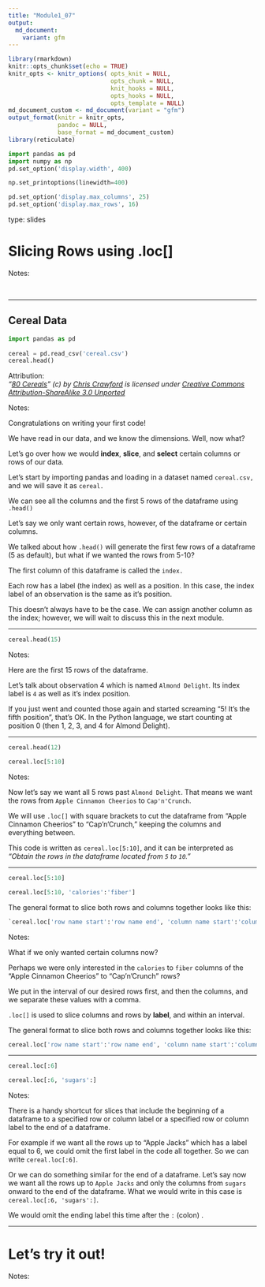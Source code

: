 ```yaml
---
title: "Module1_07"
output: 
  md_document:
    variant: gfm
---
```



```r
library(rmarkdown)
knitr::opts_chunk$set(echo = TRUE)
knitr_opts <- knitr_options( opts_knit = NULL,
                             opts_chunk = NULL,
                             knit_hooks = NULL,
                             opts_hooks = NULL,
                             opts_template = NULL)
md_document_custom <- md_document(variant = "gfm")
output_format(knitr = knitr_opts,
              pandoc = NULL,
              base_format = md_document_custom)
library(reticulate)
```


```python
import pandas as pd
import numpy as np
pd.set_option('display.width', 400)

np.set_printoptions(linewidth=400)

pd.set_option('display.max_columns', 25)
pd.set_option('display.max_rows', 16)
```

type: slides

# Slicing Rows using .loc[]

Notes: 

<br>

---

## Cereal Data

```python
import pandas as pd
  
cereal = pd.read_csv('cereal.csv')
cereal.head()
```

Attribution:     
*“[80 Cereals](https://www.kaggle.com/crawford/80-cereals/)” (c) by [Chris Crawford](https://www.linkedin.com/in/crawforc3/) is licensed under [Creative Commons Attribution-ShareAlike 3.0 Unported](http://creativecommons.org/licenses/by-sa/3.0/)*
  
Notes:

Congratulations on writing your first code! 

We have read in our data, and we know the dimensions. Well, now what? 

Let's go over how we would **index**, **slice**, and  **select** certain columns or rows of our data.

Let's start by importing pandas and loading in a dataset named `cereal.csv,` and we will save it as `cereal.`

We can see all the columns and the first 5 rows of the dataframe using `.head()`

Let's say we only want certain rows, however, of the dataframe or certain columns.

We talked about how `.head()` will generate the first few rows of a dataframe (5 as default), but what if we wanted the rows from 5-10?

The first column of this dataframe is called the `index.` 

Each row has a label (the index) as well as a position. In this case, the index label of an observation is the same as it's position. 

This doesn't always have to be the case. We can assign another column as the index; however, we will wait to discuss this in the next module. 
    
---

```python
cereal.head(15)
```

  
Notes: 

Here are the first 15 rows of the dataframe. 

Let's talk about observation 4 which is named `Almond Delight`.  Its index label is `4` as well as it's index position.    

If you just went and counted those again and started screaming "5! It's the fifth position", that's OK. In the Python language, we start counting at position 0 (then 1, 2, 3, and 4 for Almond Delight).

---

```python
cereal.head(12)
```


```python
cereal.loc[5:10]
```

     
      
Notes: 

Now let's say we want all 5 rows past `Almond Delight`. That means we want the rows from `Apple Cinnamon Cheerios` to `Cap'n'Crunch`.    

We will use `.loc[]` with square brackets to cut the dataframe from "Apple Cinnamon Cheerios" to "Cap'n'Crunch," keeping the columns and everything between.

This code is written as `cereal.loc[5:10]`, and it can be interpreted as _"Obtain the rows in the dataframe located from `5` to `10`."_  

---

```python
cereal.loc[5:10]
```



```python
cereal.loc[5:10, 'calories':'fiber']
```



The general format to slice both rows and columns together looks like this:

```python
`cereal.loc['row name start':'row name end', 'column name start':'column name end']`
```


Notes: 

What if we only wanted certain columns now?

Perhaps we were only interested in the `calories` to `fiber` columns of the "Apple Cinnamon Cheerios" to "Cap'n'Crunch" rows?

We put in the interval of our desired rows first, and then the columns, and we separate these values with a comma.

`.loc[]` is used to slice columns and rows by **label**, and within an interval.

The general format to slice both rows and columns together looks like this:

```python
cereal.loc['row name start':'row name end', 'column name start':'column name end']
```

---



```python
cereal.loc[:6]
```



```python
cereal.loc[:6, 'sugars':]
```


Notes:

There is a handy shortcut for slices that include the beginning of a dataframe to a specified row or column label or a specified row or column label to the end of a dataframe. 

For example if we want all the rows up to "Apple Jacks" which has a label equal to 6, we could omit the first label in the code all together. So we can write `cereal.loc[:6]`.

Or we can do something similar for the end of a dataframe. Let's say now we want all the rows up to `Apple Jacks` and only the columns from `sugars` onward to the end of the dataframe. What we would write in this case is `cereal.loc[:6, 'sugars':]`.

We would omit the ending label this time after the `:` (colon) . 

---

# Let’s try it out!
    
Notes: 

<br>